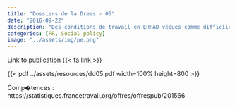```yaml
---
title: "Dossiers de la Drees - 05"
date: "2016-09-22"
description: "Des conditions de travail en EHPAD vécues comme difficiles par des personnels très engagés"
categories: [FR, Social policy]
image: "../assets/img/pe.png"
---
```


Link to [publication {{< fa link >}}](https://drees.solidarites-sante.gouv.fr/publications/les-dossiers-de-la-drees/des-conditions-de-travail-en-ehpad-vecues-comme-difficiles)

{{< pdf ../assets/resources/dd05.pdf width=100% height=800 >}}

Comp�tences : https://statistiques.francetravail.org/offres/offrespub/201566
